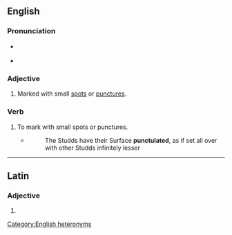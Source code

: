 ==English==

===Pronunciation===
* {{q|adjective}} {{IPA|en|/ˈpʌŋktjʊlət/|/ˈpʌŋktʃʊlət/}}
* {{q|verb}} {{IPA|en|/ˈpʌŋktjʊleɪt/|/ˈpʌŋktʃʊleɪt/}}

===Adjective===
{{en-adj}}

# Marked with small [[spot]]s or [[puncture]]s.

===Verb===
{{en-verb|punctulat}}

# {{lb|en|transitive}} To mark with small spots or punctures.
#* {{RQ:Woodward NHF}}
#*: The Studds have their Surface '''punctulated''', as if set all over with other Studds infinitely lesser

[[Category:English heteronyms]]
----

==Latin==

===Adjective===
{{la-adj-form|pūnctulāte}}

# {{inflection of|la|pūnctulātus||voc|m|s}}